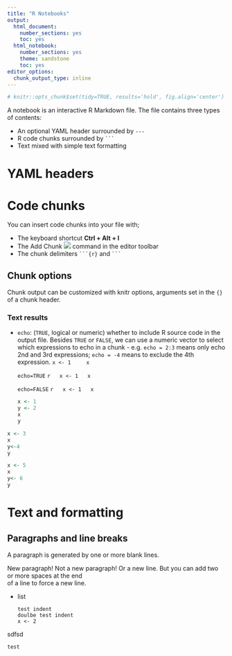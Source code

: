 ```yaml
---
title: "R Notebooks"
output:
  html_document:
    number_sections: yes
    toc: yes
  html_notebook:
    number_sections: yes
    theme: sandstone
    toc: yes
editor_options:
  chunk_output_type: inline
---
```


```r
# knitr::opts_chunk$set(tidy=TRUE, results='hold', fig.align='center')
```

A notebook is an interactive R Markdown file. The file contains three types of contents:

* An optional YAML header surrounded by `---`
* R code chunks surrounded by ` ``` `
* Text mixed with simple text formatting

# YAML headers


# Code chunks
You can insert code chunks into your file with;

* The keyboard shortcut **Ctrl + Alt + I**
* The Add Chunk ![](Images/notebook-insert-chunk.png) command in the editor toolbar
* The chunk delimiters ` ```{r} ` and ` ``` `

## Chunk options
Chunk output can be customized with knitr options, arguments set in the `{}` of a chunk header.

### Text results

* `echo`: (`TRUE`, logical or numeric) whether to include R source code in the output file. Besides `TRUE` or `FALSE`, we can use a numeric vector to select which expressions to echo in a chunk - e.g. `echo = 2:3` means only echo 2nd and 3rd expressions; `echo = -4` means to exclude the 4th expression.
    ```
    x <- 1
    x
    ```
    
    `echo=TRUE`
    ```r
    x <- 1
    x
    ```
    
    `echo=FALSE`
    ```r
    x <- 1
    x
    ```

    
    ```r
    x <- 1
    y <- 2
    x
    y
    ```




```r
x <- 3
x
y<-4
y
```

```r
x <- 5
x
y<- 6
y
```




# Text and formatting


## Paragraphs and line breaks
A paragraph is generated by one or more blank lines.

New paragraph!
Not a new paragraph! Or a new line.
But you can add two or more spaces at the end  
of a line to force a new line.

* list

    ```
    test indent
    doulbe test indent
    x <- 2
    ```

sdfsd
```
test
```

